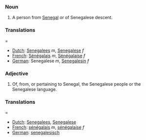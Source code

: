 ===Noun===
#A person from [[Senegal]] or of Senegalese descent.
===Translations====
*[[Dutch]]: [[Senegalees]] ''m'', [[Senegalese]] ''f''
*[[French]]: [[Sénégalais]] ''m'', [[Sénégalaise]] ''f''
*[[German]]: Senegalese ''m'', [[Senegalesin]] ''f''

===Adjective===
#Of, from, or pertaining to Senegal, the Senegalese people or the Senegalese language.
===Translations====
*[[Dutch]]: [[Senegalees]], [[Senegalese]]
*[[French]]: [[sénégalais]] ''m'', [[sénégalaise]] ''f''
*[[German]]: [[senegalesisch]]